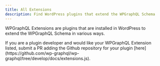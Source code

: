 ```yaml
---
title: All Extensions
description: Find WordPress plugins that extend the WPGraphQL Schema
---
```



WPGraphQL Extensions are plugins that are installed in WordPress to extend the WPGraphQL Schema in
various ways.

<Note title="Add your extension to the list">
If you are a plugin developer and would like your WPGraphQL Extension listed, submit a PR adding the
Github repository for your plugin [here](https://github.com/wp-graphql/wp-graphql/tree/develop/docs/extensions.js).
</Note>

<ExtensionsList />
